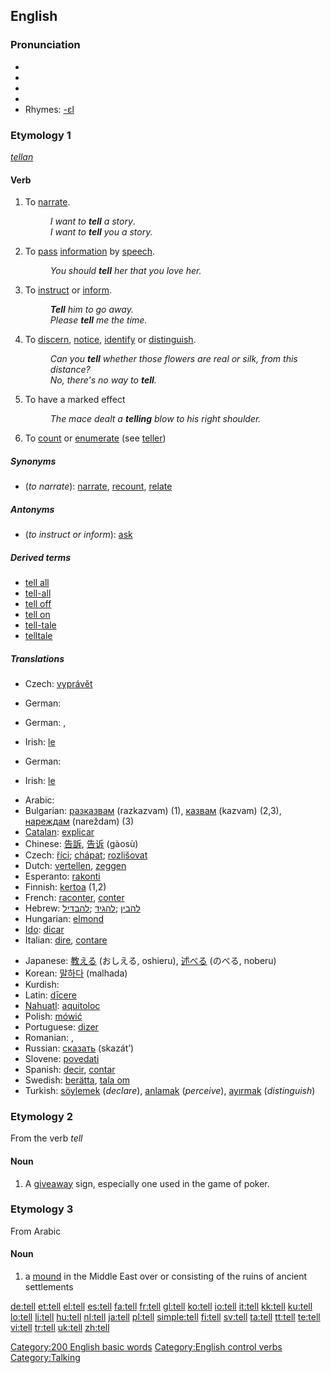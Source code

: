 {{wikipedia|Tell (disambiguation)}}
==English==

{{rank|each|between|face|175|tell|because|few|whom}}

===Pronunciation===
* {{enPR|tĕl}}
* {{IPA|/tel/}}
* {{SAMPA|/tel/}}
* {{audio|en-us-tell.ogg|Audio (US)}}
* Rhymes: [[Rhymes:English:-ɛl|-ɛl]]

===Etymology 1===
{{OE.}} ''[[tellan]]''

====Verb====
{{en-verb|tells|telling|told}}

# {{context|transitive|or|ditransitive}} To [[narrate]].
#: ''I want to '''tell''' a story''.
#: ''I want to '''tell''' you a story.''
# {{transitive}} To [[pass]] [[information]] by [[speech]].
#: ''You should '''tell''' her that you love her.''
# {{transitive}} To [[instruct]] or [[inform]].
#: '''''Tell''' him to go away.''
#: ''Please '''tell''' me the time.''
# {{intransitive}} To [[discern]], [[notice]], [[identify]] or [[distinguish]].
#: ''Can you '''tell''' whether those flowers are real or silk, from this distance?''
#: ''No, there's no way to '''tell'''.''
# {{intransitive}} To have a marked effect
#: ''The mace dealt a '''telling''' blow to his right shoulder.''
# To [[count]] or [[enumerate]] (see [[teller]])

=====Synonyms=====
* (''to narrate''): [[narrate]], [[recount]], [[relate]]

=====Antonyms=====
* (''to instruct or inform''): [[ask]]

=====Derived terms=====
* [[tell all]]
* [[tell-all]]
* [[tell off]]
* [[tell on]]
* [[tell-tale]]
* [[telltale]]

=====Translations=====
{{trans-top|to narrate}}
* Czech: [[vyprávět]]
{{trans-mid}}
* German: {{t|de|erzählen}}
{{trans-bottom}}

{{trans-top|to pass information}}
* German: {{t|de|sagen}}, {{t|de|erzählen}}
{{trans-mid}}
* Irish: {{t|ga|abair}} [[le#Irish|le]]
{{trans-bottom}}

{{trans-top|to instruct}}
* German: {{t|de|sagen}}
{{trans-mid}}
* Irish: {{t|ga|abair}} [[le#Irish|le]]
{{trans-bottom}}

{{checktrans-top}}
* Arabic: {{Arab|[[اخبر]]}} {{unicode|(’áχbara)}}
* Bulgarian: [[разказвам]] (razkazvam) (1), [[казвам]] (kazvam) (2,3), [[нареждам]] (nareždam) (3)
* [[Catalan]]: [[explicar]]
* Chinese: [[告訴]], [[告诉]] (gàosù)
* Czech: [[říci]]; [[chápat]]; [[rozlišovat]]
* Dutch: [[vertellen]], [[zeggen]]
* Esperanto: [[rakonti]]
* Finnish: [[kertoa]] (1,2)
* French: [[raconter]], [[conter]]
* Hebrew: [[להבין]] ;[[להגיד]] ;[[להבדיל]]
* Hungarian: [[elmond]]
* [[Ido]]: [[dicar]]
* Italian: [[dire]], [[contare]]
{{trans-mid}}
* Japanese: [[教える]] (おしえる, oshieru), [[述べる]] (のべる, noberu)
* Korean: [[말하다]] (malhada)
* Kurdish: {{KUchar|[[گێڕان]]}}
* Latin: [[dicere|dīcere]]
* [[Nahuatl]]: [[aquitoloc]]
* Polish: [[mówić]]
* Portuguese: [[dizer]]
* Romanian: {{t-|ro|spune}}, {{t+|ro|zice}}
* Russian: [[сказать]] (skazát’)
* Slovene: [[povedati]]
* Spanish: [[decir]], [[contar]]
* Swedish: [[berätta]], [[tala om]]
* Turkish: [[söylemek]] (''declare''), [[anlamak]] (''perceive''), [[ayırmak]] (''distinguish'')
{{trans-bottom}}

===Etymology 2===
From the verb ''tell''

====Noun====
{{en-noun}}

# {{poker}} A [[giveaway]] sign, especially one used in the game of poker.

===Etymology 3===
From Arabic

====Noun====
{{en-noun}}

# a [[mound]] in the Middle East over or consisting of the ruins of ancient settlements

[[Category:200 English basic words]]
[[Category:English control verbs]]
[[Category:Talking]]

[[de:tell]]
[[et:tell]]
[[el:tell]]
[[es:tell]]
[[fa:tell]]
[[fr:tell]]
[[gl:tell]]
[[ko:tell]]
[[io:tell]]
[[it:tell]]
[[kk:tell]]
[[ku:tell]]
[[lo:tell]]
[[li:tell]]
[[hu:tell]]
[[nl:tell]]
[[ja:tell]]
[[pl:tell]]
[[simple:tell]]
[[fi:tell]]
[[sv:tell]]
[[ta:tell]]
[[tt:tell]]
[[te:tell]]
[[vi:tell]]
[[tr:tell]]
[[uk:tell]]
[[zh:tell]]